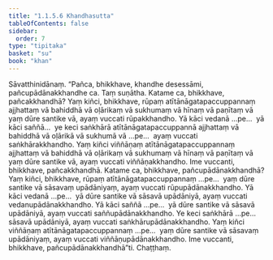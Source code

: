 ```yaml
---
title: "1.1.5.6 Khandhasutta"
tableOfContents: false
sidebar:
  order: 7
type: "tipitaka"
basket: "su"
book: "khan"
---
```



<DynamicBreadcrumb />

<Division number="48" book="khan" bookNo="13" page="39">

<Paragraph number="208" book="khan">
Sāvatthinidānaṃ. “Pañca, bhikkhave, khandhe desessāmi, pañcupādānakkhandhe ca. Taṃ suṇātha. Katame ca, bhikkhave, pañcakkhandhā? Yaṃ kiñci, bhikkhave, rūpaṃ atītānāgatapaccuppannaṃ ajjhattaṃ vā bahiddhā vā oḷārikaṃ vā sukhumaṃ vā hīnaṃ vā paṇītaṃ vā yaṃ dūre santike vā, ayaṃ vuccati rūpakkhandho. Yā kāci vedanā …pe…  yā kāci saññā…  ye keci saṅkhārā atītānāgatapaccuppannā ajjhattaṃ vā bahiddhā vā oḷārikā vā sukhumā vā …pe…  ayaṃ vuccati saṅkhārakkhandho. Yaṃ kiñci viññāṇaṃ atītānāgatapaccuppannaṃ ajjhattaṃ vā bahiddhā vā oḷārikaṃ vā sukhumaṃ vā hīnaṃ vā paṇītaṃ vā yaṃ dūre santike vā, ayaṃ vuccati viññāṇakkhandho. Ime vuccanti, bhikkhave, pañcakkhandhā.
</Paragraph>

<Paragraph number="209" book="khan">
Katame ca, bhikkhave, pañcupādānakkhandhā? Yaṃ kiñci, bhikkhave, rūpaṃ atītānāgatapaccuppannaṃ …pe…  yaṃ dūre santike vā sāsavaṃ upādāniyaṃ, ayaṃ vuccati rūpupādānakkhandho. Yā kāci vedanā …pe…  yā dūre santike vā sāsavā upādāniyā, ayaṃ vuccati vedanupādānakkhandho. Yā kāci saññā …pe…  yā dūre santike vā sāsavā upādāniyā, ayaṃ vuccati saññupādānakkhandho. Ye keci saṅkhārā …pe…  sāsavā upādāniyā, ayaṃ vuccati saṅkhārupādānakkhandho. Yaṃ kiñci viññāṇaṃ atītānāgatapaccuppannaṃ …pe…  yaṃ dūre santike vā sāsavaṃ upādāniyaṃ, ayaṃ vuccati viññāṇupādānakkhandho. Ime vuccanti, bhikkhave, pañcupādānakkhandhā”ti.

</Paragraph>
</Division>

<Paragraph number="210" type="center" book="khan">
Chaṭṭhaṃ.
</Paragraph>